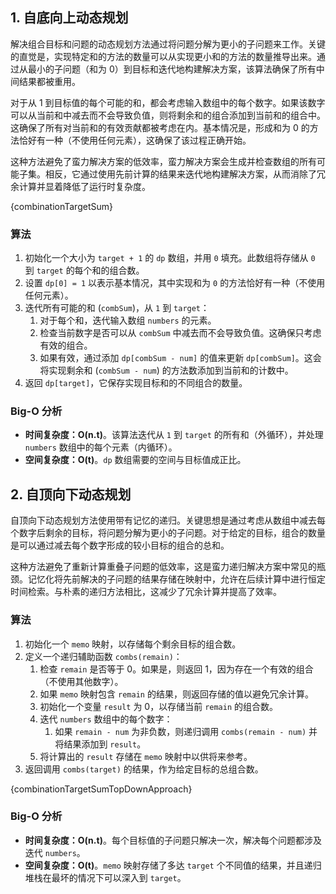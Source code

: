 

## 1. 自底向上动态规划

解决组合目标和问题的动态规划方法通过将问题分解为更小的子问题来工作。关键的直觉是，实现特定和的方法的数量可以从实现更小和的方法的数量推导出来。通过从最小的子问题（和为 0）到目标和迭代地构建解决方案，该算法确保了所有中间结果都被重用。

对于从 1 到目标值的每个可能的和，都会考虑输入数组中的每个数字。如果该数字可以从当前和中减去而不会导致负值，则将剩余和的组合添加到当前和的组合中。这确保了所有对当前和的有效贡献都被考虑在内。基本情况是，形成和为 0 的方法恰好有一种（不使用任何元素），这确保了该过程正确开始。

这种方法避免了蛮力解决方案的低效率，蛮力解决方案会生成并检查数组的所有可能子集。相反，它通过使用先前计算的结果来迭代地构建解决方案，从而消除了冗余计算并显着降低了运行时复杂度。

<MDXCodeBlock>
  {combinationTargetSum}
</MDXCodeBlock>

### 算法

1. 初始化一个大小为 `target + 1` 的 `dp` 数组，并用 `0` 填充。此数组将存储从 `0` 到 `target` 的每个和的组合数。
2. 设置 `dp[0] = 1` 以表示基本情况，其中实现和为 `0` 的方法恰好有一种（不使用任何元素）。
3. 迭代所有可能的和 (`combSum`)，从 `1` 到 `target`：
   1. 对于每个和，迭代输入数组 `numbers` 的元素。
   2. 检查当前数字是否可以从 `combSum` 中减去而不会导致负值。这确保只考虑有效的组合。
   3. 如果有效，通过添加 `dp[combSum - num]` 的值来更新 `dp[combSum]`。这会将实现剩余和 (`combSum - num`) 的方法数添加到当前和的计数中。
4. 返回 `dp[target]`，它保存实现目标和的不同组合的数量。

### Big-O 分析

* **时间复杂度：O(n.t)**。该算法迭代从 `1` 到 `target` 的所有和（外循环），并处理 `numbers` 数组中的每个元素（内循环）。
* **空间复杂度：O(t)**。`dp` 数组需要的空间与目标值成正比。

## 2. 自顶向下动态规划

自顶向下动态规划方法使用带有记忆的递归。关键思想是通过考虑从数组中减去每个数字后剩余的目标，将问题分解为更小的子问题。对于给定的目标，组合的数量是可以通过减去每个数字形成的较小目标的组合的总和。

这种方法避免了重新计算重叠子问题的低效率，这是蛮力递归解决方案中常见的瓶颈。记忆化将先前解决的子问题的结果存储在映射中，允许在后续计算中进行恒定时间检索。与朴素的递归方法相比，这减少了冗余计算并提高了效率。

### 算法

1. 初始化一个 `memo` 映射，以存储每个剩余目标的组合数。
2. 定义一个递归辅助函数 `combs(remain)`：
   1. 检查 `remain` 是否等于 0。如果是，则返回 1，因为存在一个有效的组合（不使用其他数字）。
   2. 如果 `memo` 映射包含 `remain` 的结果，则返回存储的值以避免冗余计算。
   3. 初始化一个变量 `result` 为 0，以存储当前 `remain` 的组合数。
   4. 迭代 `numbers` 数组中的每个数字：
      1. 如果 `remain - num` 为非负数，则递归调用 `combs(remain - num)` 并将结果添加到 `result`。
   5. 将计算出的 `result` 存储在 `memo` 映射中以供将来参考。
3. 返回调用 `combs(target)` 的结果，作为给定目标的总组合数。

<MDXCodeBlock>
  {combinationTargetSumTopDownApproach}
</MDXCodeBlock>

### Big-O 分析

* **时间复杂度：O(n.t)**。每个目标值的子问题只解决一次，解决每个问题都涉及迭代 `numbers`。
* **空间复杂度：O(t)**。`memo` 映射存储了多达 `target` 个不同值的结果，并且递归堆栈在最坏的情况下可以深入到 `target`。
